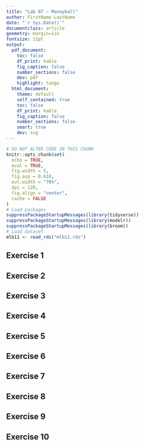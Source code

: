```yaml
---
title: "Lab 07 — Moneyball"
author: FirstName LastName
date: "`r Sys.Date()`"
documentclass: article
geometry: margin=1in
fontsize: 11pt
output:
  pdf_document:
    toc: false
    df_print: kable
    fig_caption: false
    number_sections: false
    dev: pdf
    highlight: tango
  html_document:
    theme: default
    self_contained: true
    toc: false
    df_print: kable
    fig_caption: false
    number_sections: false
    smart: true
    dev: svg
---
```


```r
# DO NOT ALTER CODE IN THIS CHUNK
knitr::opts_chunk$set(
  echo = TRUE,
  eval = TRUE,
  fig.width = 5,
  fig.asp = 0.618,
  out.width = "70%",
  dpi = 120,
  fig.align = "center",
  cache = FALSE
)
# Load packages
suppressPackageStartupMessages(library(tidyverse))
suppressPackageStartupMessages(library(modelr))
suppressPackageStartupMessages(library(broom))
# Load dataset
mlb11 <- read_rds("mlb11.rds")
```

## Exercise 1




## Exercise 2




## Exercise 3




## Exercise 4




## Exercise 5




## Exercise 6




## Exercise 7




## Exercise 8




## Exercise 9




## Exercise 10




